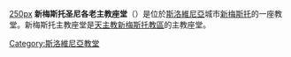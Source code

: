 [[文件:Kapitelj.jpg|250px]]
'''新梅斯托圣尼各老主教座堂'''（{{lang-sl|Novomeška stolnica, novomeška stolna cerkev}}）是位於[[斯洛維尼亞|斯洛維尼亞]]城市[[新梅斯托|新梅斯托]]的一座教堂。新梅斯托主教座堂是[[天主教新梅斯托教區|天主教新梅斯托教區]]的主教座堂。
{{commonscat-inline|Novo mesto Cathedral|Novo Mesto Cathedral}}
[[Category:斯洛維尼亞教堂|Category:斯洛維尼亞教堂]]